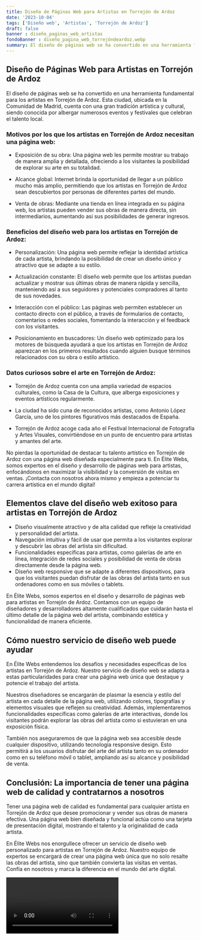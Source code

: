 ```yaml
---
title: Diseño de Páginas Web para Artistas en Torrejón de Ardoz
date: '2023-10-04'
tags: ['Diseño web', 'Artistas', 'Torrejón de Ardoz']
draft: false
banner : diseño_paginas_web_artistas
fondoBanner : diseño_pagina_web_torrejóndeardoz.webp
summary: El diseño de páginas web se ha convertido en una herramienta fundamental para los artistas en Torrejón de Ardoz. Esta ciudad, ubicada en la Comunidad de Madrid, cuenta con una gran tradición artística y cultural, siendo conocida por albergar numerosos eventos y festivales que celebran el talento local.
---
```


## Diseño de Páginas Web para Artistas en Torrejón de Ardoz

El diseño de páginas web se ha convertido en una herramienta fundamental para los artistas en Torrejón de Ardoz. Esta ciudad, ubicada en la Comunidad de Madrid, cuenta con una gran tradición artística y cultural, siendo conocida por albergar numerosos eventos y festivales que celebran el talento local.

### Motivos por los que los artistas en Torrejón de Ardoz necesitan una página web:

- Exposición de su obra: Una página web les permite mostrar su trabajo de manera amplia y detallada, ofreciendo a los visitantes la posibilidad de explorar su arte en su totalidad.

- Alcance global: Internet brinda la oportunidad de llegar a un público mucho más amplio, permitiendo que los artistas en Torrejón de Ardoz sean descubiertos por personas de diferentes partes del mundo.

- Venta de obras: Mediante una tienda en línea integrada en su página web, los artistas pueden vender sus obras de manera directa, sin intermediarios, aumentando así sus posibilidades de generar ingresos.

### Beneficios del diseño web para los artistas en Torrejón de Ardoz:

- Personalización: Una página web permite reflejar la identidad artística de cada artista, brindando la posibilidad de crear un diseño único y atractivo que se adapte a su estilo.

- Actualización constante: El diseño web permite que los artistas puedan actualizar y mostrar sus últimas obras de manera rápida y sencilla, manteniendo así a sus seguidores y potenciales compradores al tanto de sus novedades.

- Interacción con el público: Las páginas web permiten establecer un contacto directo con el público, a través de formularios de contacto, comentarios o redes sociales, fomentando la interacción y el feedback con los visitantes.

- Posicionamiento en buscadores: Un diseño web optimizado para los motores de búsqueda ayudará a que los artistas en Torrejón de Ardoz aparezcan en los primeros resultados cuando alguien busque términos relacionados con su obra o estilo artístico.

### Datos curiosos sobre el arte en Torrejón de Ardoz:

- Torrejón de Ardoz cuenta con una amplia variedad de espacios culturales, como la Casa de la Cultura, que alberga exposiciones y eventos artísticos regularmente.

- La ciudad ha sido cuna de reconocidos artistas, como Antonio López García, uno de los pintores figurativos más destacados de España.

- Torrejón de Ardoz acoge cada año el Festival Internacional de Fotografía y Artes Visuales, convirtiéndose en un punto de encuentro para artistas y amantes del arte.

No pierdas la oportunidad de destacar tu talento artístico en Torrejón de Ardoz con una página web diseñada especialmente para ti. En Élite Webs, somos expertos en el diseño y desarrollo de páginas web para artistas, enfocándonos en maximizar la visibilidad y la conversión de visitas en ventas. ¡Contacta con nosotros ahora mismo y empieza a potenciar tu carrera artística en el mundo digital!

<GifSeo />

<Cta />

## Elementos clave del diseño web exitoso para artistas en Torrejón de Ardoz

- Diseño visualmente atractivo y de alta calidad que refleje la creatividad y personalidad del artista.
- Navegación intuitiva y fácil de usar que permita a los visitantes explorar y descubrir las obras del artista sin dificultad.
- Funcionalidades específicas para artistas, como galerías de arte en línea, integración de redes sociales y posibilidad de venta de obras directamente desde la página web.
- Diseño web responsive que se adapte a diferentes dispositivos, para que los visitantes puedan disfrutar de las obras del artista tanto en sus ordenadores como en sus móviles o tablets.

En Élite Webs, somos expertos en el diseño y desarrollo de páginas web para artistas en Torrejón de Ardoz. Contamos con un equipo de diseñadores y desarrolladores altamente cualificados que cuidarán hasta el último detalle de la página web del artista, combinando estética y funcionalidad de manera eficiente.

## Cómo nuestro servicio de diseño web puede ayudar

En Élite Webs entendemos los desafíos y necesidades específicas de los artistas en Torrejón de Ardoz. Nuestro servicio de diseño web se adapta a estas particularidades para crear una página web única que destaque y potencie el trabajo del artista.

Nuestros diseñadores se encargarán de plasmar la esencia y estilo del artista en cada detalle de la página web, utilizando colores, tipografías y elementos visuales que reflejen su creatividad. Además, implementaremos funcionalidades específicas como galerías de arte interactivas, donde los visitantes podrán explorar las obras del artista como si estuvieran en una exposición física.

También nos aseguraremos de que la página web sea accesible desde cualquier dispositivo, utilizando tecnología responsive design. Esto permitirá a los usuarios disfrutar del arte del artista tanto en su ordenador como en su teléfono móvil o tablet, ampliando así su alcance y posibilidad de venta.

## Conclusión: La importancia de tener una página web de calidad y contratarnos a nosotros

Tener una página web de calidad es fundamental para cualquier artista en Torrejón de Ardoz que desee promocionar y vender sus obras de manera efectiva. Una página web bien diseñada y funcional actúa como una tarjeta de presentación digital, mostrando el talento y la originalidad de cada artista.

En Élite Webs nos enorgullece ofrecer un servicio de diseño web personalizado para artistas en Torrejón de Ardoz. Nuestro equipo de expertos se encargará de crear una página web única que no solo resalte las obras del artista, sino que también convierta las visitas en ventas. Confía en nosotros y marca la diferencia en el mundo del arte digital.

<Video />

<CtaBot job='Artistas' city='Torrejón de Ardoz'/>

<Gmaps query='Torrejón de Ardoz+españa+maps' />